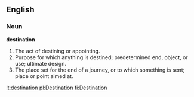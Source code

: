 ==English==

===Noun===

'''destination'''

#The act of destining or appointing.
#Purpose for which anything is destined; predetermined end, object, or use; ultimate design.
#The place set for the end of a journey, or to which something is sent; place or point aimed at.

[[it:destination]]
[[pl:Destination]]
[[fi:Destination]]
